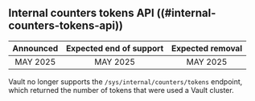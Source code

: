 ## Internal counters tokens API ((#internal-counters-tokens-api))

| Announced | Expected end of support | Expected removal |
| :-------: | :---------------------: | :--------------: |
| MAY 2025  | MAY 2025                | MAY 2025

Vault no longer supports the `/sys/internal/counters/tokens` endpoint, which
returned the number of tokens that were used a Vault cluster.